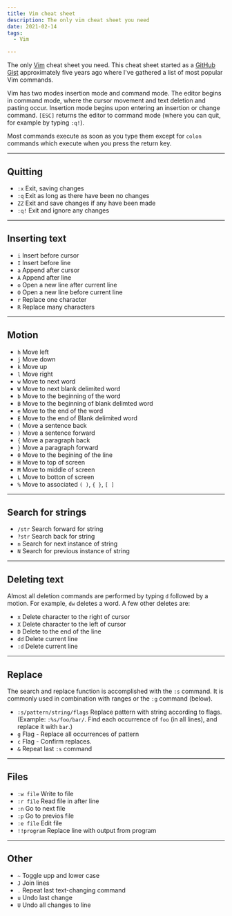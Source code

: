 ```yaml
---
title: Vim cheat sheet
description: The only vim cheat sheet you need
date: 2021-02-14
tags:
  - Vim

---
```


The only [Vim](https://www.vim.org/) cheat sheet you need. This cheat sheet started as a [GitHub Gist](https://gist.github.com/ummahusla/98b381e0355e43973085) approximately five years ago where I've gathered a list of most popular Vim commands.

Vim has two modes insertion mode and command mode. The editor begins in command mode, where the cursor movement and text deletion and pasting occur. Insertion mode begins upon entering an insertion or change command. `[ESC]` returns the editor to command mode (where you can quit, for example by typing `:q!`).

Most commands execute as soon as you type them except for `colon` commands which execute when you press the return key.

---

## Quitting

- `:x` Exit, saving changes
- `:q` Exit as long as there have been no changes
- `ZZ` Exit and save changes if any have been made
- `:q!` Exit and ignore any changes

---

## Inserting text

- `i` Insert before cursor
- `I` Insert before line
- `a` Append after cursor
- `A` Append after line
- `o` Open a new line after current line
- `O` Open a new line before current line
- `r` Replace one character
- `R` Replace many characters

---

## Motion

- `h` Move left
- `j` Move down
- `k` Move up
- `l` Move right
- `w` Move to next word
- `W` Move to next blank delimited word
- `b` Move to the beginning of the word
- `B` Move to the beginning of blank delimted word
- `e` Move to the end of the word
- `E` Move to the end of Blank delimited word
- `(` Move a sentence back
- `)` Move a sentence forward
- `{` Move a paragraph back
- `}` Move a paragraph forward
- `0` Move to the begining of the line
- `H` Move to top of screen
- `M` Move to middle of screen
- `L` Move to botton of screen
- `%` Move to associated `( )`, `{ }`, `[ ]`

---

## Search for strings

- `/str` Search forward for string
- `?str` Search back for string
- `n` Search for next instance of string
- `N` Search for previous instance of string

---

## Deleting text

Almost all deletion commands are performed by typing `d` followed by a motion. For example, `dw` deletes a word. A few other deletes are:

- `x` Delete character to the right of cursor
- `X` Delete character to the left of cursor
- `D` Delete to the end of the line
- `dd` Delete current line
- `:d` Delete current line

---

## Replace

The search and replace function is accomplished with the `:s` command. It is commonly used in combination with ranges or the `:g` command (below).

- `:s/pattern/string/flags` Replace pattern with string according to flags. (Example: `:%s/foo/bar/`. Find each occurrence of `foo` (in all lines), and replace it with `bar`.)
- `g` Flag - Replace all occurrences of pattern
- `c` Flag - Confirm replaces.
- `&` Repeat last `:s` command

---

## Files

- `:w file` Write to file
- `:r file` Read file in after line
- `:n` Go to next file
- `:p` Go to previos file
- `:e file` Edit file
- `!!program` Replace line with output from program

---

## Other

- `~` Toggle upp and lower case
- `J` Join lines
- `.` Repeat last text-changing command
- `u` Undo last change
- `U` Undo all changes to line
